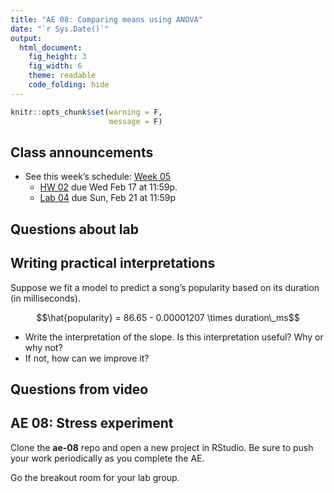 ```yaml
---
title: "AE 08: Comparing means using ANOVA"
date: "`r Sys.Date()`"
output: 
  html_document: 
    fig_height: 3
    fig_width: 6
    theme: readable
    code_folding: hide
---
```


```r
knitr::opts_chunk$set(warning = F, 
                      message = F)
```


## Class announcements

- See this week's schedule: [Week 05](https://sta210-sp21.netlify.app/schedule/week-05/)
  - [HW 02](https://sta210-sp21.netlify.app/hw/hw-02.html) due Wed Feb 17 at 11:59p. 
  - [Lab 04](https://sta210-sp21.netlify.app/labs/lab-02-durham-trails.html) due Sun, Feb 21 at 11:59p

## Questions about lab

## Writing practical interpretations 

Suppose we fit a model to predict a song's popularity based on its duration (in milliseconds). 

$$\hat{popularity} = 86.65 - 0.00001207 \times duration\_ms$$

- Write the interpretation of the slope. Is this interpretation useful? Why or why not? 
- If not, how can we improve it? 

## Questions from video

##  AE 08: Stress experiment

Clone the **ae-08** repo and open a new project in RStudio. Be sure to push your work periodically as you complete the AE.

Go the breakout room for your lab group.

